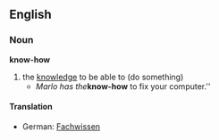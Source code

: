 ==English==
===Noun===
'''know-how'''
#the [[knowledge]] to be able to (do something)
#*''Marlo has the '''''know-how''' to fix your computer.''
====Translation====
*German:   [[Fachwissen]]